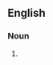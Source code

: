{{also|tail draggers}}

==English==

===Noun===
{{head|en|noun form}}

# {{plural of|en|taildragger}}
